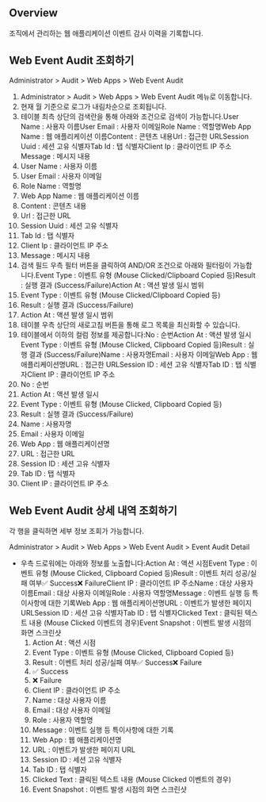 ## Overview
조직에서 관리하는 웹 애플리케이션 이벤트 감사 이력을 기록합니다.

## Web Event Audit 조회하기
Administrator > Audit > Web Apps > Web Event Audit

1. Administrator > Audit > Web Apps > Web Event Audit 메뉴로 이동합니다.
2. 현재 월 기준으로 로그가 내림차순으로 조회됩니다.
3. 테이블 최측 상단의 검색란을 통해 아래와 조건으로 검색이 가능합니다.User Name : 사용자 이름User Email : 사용자 이메일Role Name : 역할명Web App Name : 웹 애플리케이션 이름Content : 콘텐츠 내용Url : 접근한 URLSession Uuid : 세션 고유 식별자Tab Id : 탭 식별자Client Ip : 클라이언트 IP 주소Message : 메시지 내용
  1. User Name : 사용자 이름
  2. User Email : 사용자 이메일
  3. Role Name : 역할명
  4. Web App Name : 웹 애플리케이션 이름
  5. Content : 콘텐츠 내용
  6. Url : 접근한 URL
  7. Session Uuid : 세션 고유 식별자
  8. Tab Id : 탭 식별자
  9. Client Ip : 클라이언트 IP 주소
  10. Message : 메시지 내용
4. 검색 필드 우측 필터 버튼을 클릭하여 AND/OR 조건으로 아래와 필터링이 가능합니다.Event Type : 이벤트 유형 (Mouse Clicked/Clipboard Copied 등)Result : 실행 결과 (Success/Failure)Action At : 액션 발생 일시 범위
  1. Event Type : 이벤트 유형 (Mouse Clicked/Clipboard Copied 등)
  2. Result : 실행 결과 (Success/Failure)
  3. Action At : 액션 발생 일시 범위
5. 테이블 우측 상단의 새로고침 버튼을 통해 로그 목록을 최신화할 수 있습니다.
6. 테이블에서 이하의 컬럼 정보를 제공합니다:No : 순번Action At : 액션 발생 일시Event Type : 이벤트 유형 (Mouse Clicked, Clipboard Copied 등)Result : 실행 결과 (Success/Failure)Name : 사용자명Email : 사용자 이메일Web App : 웹 애플리케이션명URL : 접근한 URLSession ID : 세션 고유 식별자Tab ID : 탭 식별자Client IP : 클라이언트 IP 주소
  1. No : 순번
  2. Action At : 액션 발생 일시
  3. Event Type : 이벤트 유형 (Mouse Clicked, Clipboard Copied 등)
  4. Result : 실행 결과 (Success/Failure)
  5. Name : 사용자명
  6. Email : 사용자 이메일
  7. Web App : 웹 애플리케이션명
  8. URL : 접근한 URL
  9. Session ID : 세션 고유 식별자
  10. Tab ID : 탭 식별자
  11. Client IP : 클라이언트 IP 주소

## Web Event Audit 상세 내역 조회하기
각 행을 클릭하면 세부 정보 조회가 가능합니다.

Administrator > Audit > Web Apps > Web Event Audit > Event Audit Detail

* 우측 드로워에는 아래와 정보를 노출합니다:Action At : 액션 시점Event Type : 이벤트 유형 (Mouse Clicked, Clipboard Copied 등)Result : 이벤트 처리 성공/실패 여부✅ Success❌ FailureClient IP : 클라이언트 IP 주소Name : 대상 사용자 이름Email : 대상 사용자 이메일Role : 사용자 역할명Message : 이벤트 실행 등 특이사항에 대한 기록Web App : 웹 애플리케이션명URL : 이벤트가 발생한 페이지 URLSession ID : 세션 고유 식별자Tab ID : 탭 식별자Clicked Text : 클릭된 텍스트 내용 (Mouse Clicked 이벤트의 경우)Event Snapshot : 이벤트 발생 시점의 화면 스크린샷
  1. Action At : 액션 시점
  2. Event Type : 이벤트 유형 (Mouse Clicked, Clipboard Copied 등)
  3. Result : 이벤트 처리 성공/실패 여부✅ Success❌ Failure
    1. ✅ Success
    2. ❌ Failure
  4. Client IP : 클라이언트 IP 주소
  5. Name : 대상 사용자 이름
  6. Email : 대상 사용자 이메일
  7. Role : 사용자 역할명
  8. Message : 이벤트 실행 등 특이사항에 대한 기록
  9. Web App : 웹 애플리케이션명
  10. URL : 이벤트가 발생한 페이지 URL
  11. Session ID : 세션 고유 식별자
  12. Tab ID : 탭 식별자
  13. Clicked Text : 클릭된 텍스트 내용 (Mouse Clicked 이벤트의 경우)
  14. Event Snapshot : 이벤트 발생 시점의 화면 스크린샷
